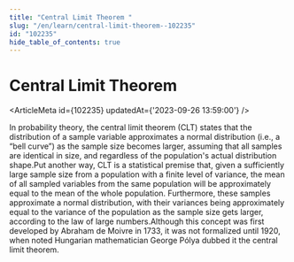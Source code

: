 ```yaml
---
title: "Central Limit Theorem "
slug: "/en/learn/central-limit-theorem--102235"
id: "102235"
hide_table_of_contents: true
---
```



# Central Limit Theorem 

<ArticleMeta id={102235} updatedAt={'2023-09-26 13:59:00'} />
<div className='border-solid border-b border-t-0 my-4 border-[var(--ifm-color-gray-300)]' />

In probability theory, the central limit theorem (CLT) states that the distribution of a sample variable approximates a normal distribution (i.e., a “bell curve”) as the sample size becomes larger, assuming that all samples are identical in size, and regardless of the population's actual distribution shape.Put another way, CLT is a statistical premise that, given a sufficiently large sample size from a population with a finite level of variance, the mean of all sampled variables from the same population will be approximately equal to the mean of the whole population. Furthermore, these samples approximate a normal distribution, with their variances being approximately equal to the variance of the population as the sample size gets larger, according to the law of large numbers.Although this concept was first developed by Abraham de Moivre in 1733, it was not formalized until 1920, when noted Hungarian mathematician George Pólya dubbed it the central limit theorem.
